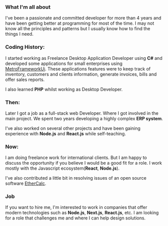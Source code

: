 
<About>

### What I'm all about

I've been a passionate and committed developer for more than 4 years and have
been getting better at programming for most of the time. I may not know all
the principles and patterns but I usually know how to find the things I need.

### Coding History:

I started working as Freelance Desktop Application Developer using **C#** and developed some applications for small enterprises
using <a href="https://github.com/thielj/MetroFramework" target="_blank" aria-label="MetroFramework" rel="noopener noreferrer">MetroFrameworkUi</a>. These
applications features were to keep track of inventory, customers and clients
information, generate invoices, bills and offer sales reports.

I also learned **PHP** whilst working as Desktop Developer.

### Then:

Later I got a job as a full-stack web Developer. Where I got involved in the main project. We spent two years developing a
highly complex **ERP system**.

I've also worked on several other projects and have been gaining experience with **Node.js** and **React.js** while self-teaching.

### Now:

I am doing freelance work for international clients. But I am happy to discuss the opportunity if you believe I would be a good fit for a role.
I work mostly with the Javascript ecosystem(**React**, **Node.js**).

I've also contributed a little bit in resolving issues of an open source software <a href="https://github.com/audreyt/ethercalc" target="_blank" aria-label="Ethercalc" rel="noopener noreferrer">EtherCalc</a>.

### Job

If you want to hire me, I'm interested to work in companies that offer modern technologies such as **Node.js**, **Next.js**, **React.js**, etc. I am looking for a role that challenges me and where I can help design solutions.

</About>

